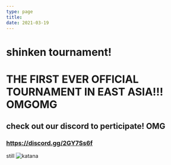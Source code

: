 ```yaml
---
type: page
title: 
date: 2021-03-19
---
```

# shinken tournament!
# THE FIRST EVER OFFICIAL TOURNAMENT IN EAST ASIA!!! OMGOMG
## check out our discord to perticipate! OMG

### https://discord.gg/2GY7Ss6f
still
![katana](./images/katana.jpg)

